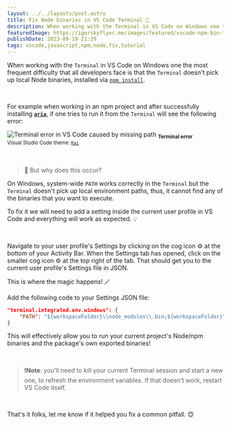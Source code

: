 ```yaml
---
layout: ../../layouts/post.astro
title: Fix Node binaries in VS Code Terminal 🐢
description: When working with the Terminal in VS Code on Windows one the most frequent difficulty that all developers face is that the Terminal doesn’t pick up local Node binaries, installed via npm install.
featuredImage: https://igorskyflyer.me/images/featured/vscode-npm-bin-featured.png
publishDate: 2023-09-19 21:29
tags: vscode,javascript,npm,node,fix,tutorial
---
```


When working with the `Terminal` in VS Code on Windows one the most frequent difficulty that all developers face is that the `Terminal` doesn't pick up local Node binaries, installed via [`npm install`](https://docs.npmjs.com/cli/v8/commands/npm-install).

<br />

For example when working in an npm project and after successfully installing [**`aria`**](https://www.npmjs.com/package/@igor.dvlpr/aria), if one tries to run it from the `Terminal` will see the following error:


<div class="block--center">
  <Image
    src={errorImage}
    alt="Terminal error in VS Code caused by missing path"
    loading="eager"
  />
  <sub>
    <strong>Terminal error</strong>
  </sub>
  <br />
  <sub>
    Visual Studio Code theme:
    <a href="https://github.com/igorskyflyer/vscode-theme-kai">
      <code>Kai</code>
    </a>
  </sub>
</div>

<br />
<br />

> 🤔 But why does this occur?

On Windows, system-wide `PATH` works correctly in the `Terminal` but the `Terminal` doesn't pick up local environment paths, thus, it cannot find any of the binaries that you want to execute.

To fix it we will need to add a setting inside the current user profile in VS Code and everything will work as expected. 💡

<br />

Navigate to your user profile's Settings by clicking on the cog icon ⚙️ at the bottom of your Activity Bar. When the Settings tab has opened, click on the smaller cog icon ⚙️ at the top right of the tab. That should get you to the current user profile's Settings file in JSON.

This is where the magic happens! 🪄

Add the following code to your Settings JSON file:

```json
"terminal.integrated.env.windows": {
	"PATH": "${workspaceFolder}\\node_modules\\.bin;${workspaceFolder}\\bin;${env:PATH}"
}
```

This will effectively allow you to run your current project's Node/npm binaries and the package's own exported binaries!

<br />

> ❗**Note**: you'll need to kill your current Terminal session and start a new one, to refresh the environment variables. If that doesn't work, restart VS Code itself.

<br />

That's it folks, let me know if it helped you fix a common pitfall. 😊
